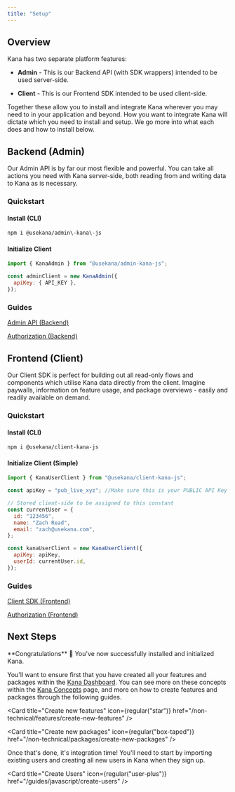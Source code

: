 ```yaml
---
title: "Setup"
---
```


## Overview

Kana has two separate platform features:

- **Admin** \- This is our Backend API (with SDK wrappers) intended to be used server-side.

- **Client** \- This is our Frontend SDK intended to be used client-side.

Together these allow you to install and integrate Kana wherever you may need to in your application and beyond. How you want to integrate Kana will dictate which you need to install and setup. We go more into what each does and how to install below.

## Backend (Admin)

Our Admin API is by far our most flexible and powerful. You can take all actions you need with Kana server-side, both reading from and writing data to Kana as is necessary.

### Quickstart

#### Install (CLI)

```bash Terminal
npm i @usekana/admin\-kana\-js
```

#### Initialize Client

```javascript Node.js
import { KanaAdmin } from "@usekana/admin-kana-js";

const adminClient = new KanaAdmin({
  apiKey: { API_KEY },
});
```

### Guides

[Admin API (Backend)](/admin-api-backend)

[Authorization (Backend)](/admin-api-backend/authorization-backend)

## Frontend (Client)

Our Client SDK is perfect for building out all read-only flows and components which utilise Kana data directly from the client. Imagine paywalls, information on feature usage, and package overviews - easily and readily available on demand.

### Quickstart

#### Install (CLI)

```bash Terminal
npm i @usekana/client-kana-js
```

#### Initialize Client (Simple)

```javascript Node.js
import { KanaUserClient } from "@usekana/client-kana-js";

const apiKey = "pub_live_xyz"; //Make sure this is your PUBLIC API Key

// Stored client-side to be assigned to this constant
const currentUser = {
  id: "123456",
  name: "Zach Read",
  email: "zach@usekana.com",
};

const kanaUserClient = new KanaUserClient({
  apiKey: apiKey,
  userId: currentUser.id,
});
```

### Guides

[Client SDK (Frontend)](/client-sdk-frontend)

[Authorization (Frontend)](/client-sdk-frontend/authorization-frontend)

## Next Steps

<Check>
  **Congratulations** 🎉 You've now successfully installed and initialized Kana.
</Check>

You'll want to ensure first that you have created all your features and packages within the [Kana Dashboard](https://dashboard.usekana.com). You can see more on these concepts within the [Kana Concepts](/kana-concepts) page, and more on how to create features and packages through the following guides.

<Card
  title="Create new features"
  icon={regular("star")}
  href="/non-technical/features/create-new-features"
/>

<Card
  title="Create new packages"
  icon={regular("box-taped")}
  href="/non-technical/packages/create-new-packages"
/>

Once that's done, it's integration time! You'll need to start by importing existing users and creating all new users in Kana when they sign up.

<Card
  title="Create Users"
  icon={regular("user-plus")}
  href="/guides/javascript/create-users"
/>

